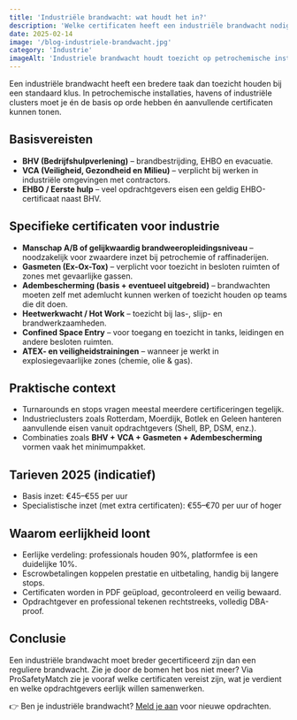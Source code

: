 ```yaml
---
title: 'Industriële brandwacht: wat houdt het in?'
description: 'Welke certificaten heeft een industriële brandwacht nodig? Basisvereisten, petrochemische specialisaties en eerlijke tarieven via ProSafetyMatch.'
date: 2025-02-14
image: '/blog-industriele-brandwacht.jpg'
category: 'Industrie'
imageAlt: 'Industriele brandwacht houdt toezicht op petrochemische installatie bij zonsondergang'
---
```


Een industriële brandwacht heeft een bredere taak dan toezicht houden bij een standaard klus. In petrochemische installaties, havens of industriële clusters moet je én de basis op orde hebben én aanvullende certificaten kunnen tonen.

## Basisvereisten

- **BHV (Bedrijfshulpverlening)** – brandbestrijding, EHBO en evacuatie.
- **VCA (Veiligheid, Gezondheid en Milieu)** – verplicht bij werken in industriële omgevingen met contractors.
- **EHBO / Eerste hulp** – veel opdrachtgevers eisen een geldig EHBO-certificaat naast BHV.

## Specifieke certificaten voor industrie

- **Manschap A/B of gelijkwaardig brandweeropleidingsniveau** – noodzakelijk voor zwaardere inzet bij petrochemie of raffinaderijen.
- **Gasmeten (Ex-Ox-Tox)** – verplicht voor toezicht in besloten ruimten of zones met gevaarlijke gassen.
- **Adembescherming (basis + eventueel uitgebreid)** – brandwachten moeten zelf met ademlucht kunnen werken of toezicht houden op teams die dit doen.
- **Heetwerkwacht / Hot Work** – toezicht bij las-, slijp- en brandwerkzaamheden.
- **Confined Space Entry** – voor toegang en toezicht in tanks, leidingen en andere besloten ruimten.
- **ATEX- en veiligheidstrainingen** – wanneer je werkt in explosiegevaarlijke zones (chemie, olie & gas).

## Praktische context

- Turnarounds en stops vragen meestal meerdere certificeringen tegelijk.
- Industrieclusters zoals Rotterdam, Moerdijk, Botlek en Geleen hanteren aanvullende eisen vanuit opdrachtgevers (Shell, BP, DSM, enz.).
- Combinaties zoals **BHV + VCA + Gasmeten + Adembescherming** vormen vaak het minimumpakket.

## Tarieven 2025 (indicatief)

- Basis inzet: €45–€55 per uur
- Specialistische inzet (met extra certificaten): €55–€70 per uur of hoger

## Waarom eerlijkheid loont

- Eerlijke verdeling: professionals houden 90%, platformfee is een duidelijke 10%.
- Escrowbetalingen koppelen prestatie en uitbetaling, handig bij langere stops.
- Certificaten worden in PDF geüpload, gecontroleerd en veilig bewaard.
- Opdrachtgever en professional tekenen rechtstreeks, volledig DBA-proof.

## Conclusie

Een industriële brandwacht moet breder gecertificeerd zijn dan een reguliere brandwacht. Zie je door de bomen het bos niet meer? Via ProSafetyMatch zie je vooraf welke certificaten vereist zijn, wat je verdient en welke opdrachtgevers eerlijk willen samenwerken.

👉 Ben je industriële brandwacht? [Meld je aan](https://forms.gle/nKrkzY5c145LM5y87) voor nieuwe opdrachten.
